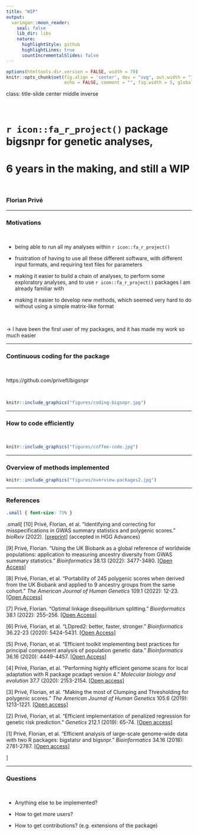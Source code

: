 ```yaml
---
title: "WIP"
output:
  xaringan::moon_reader:
    seal: false
    lib_dir: libs
    nature:
      highlightStyle: github
      highlightLines: true
      countIncrementalSlides: false
---
```


```r
options(htmltools.dir.version = FALSE, width = 70)
knitr::opts_chunk$set(fig.align = 'center', dev = "svg", out.width = "70%",
                      echo = FALSE, comment = "", fig.width = 5, global.par = TRUE)
```

class: title-slide center middle inverse

<br>

# `r icon::fa_r_project()` package bigsnpr for genetic analyses, 

# 6 years in the making, and still a WIP

<br>

### Florian Privé

---

### Motivations

<br>

- being able to run all my analyses within `r icon::fa_r_project()`

- frustration of having to use all these different software, with different input formats, and requiring text files for parameters

- making it easier to build a chain of analyses, to perform some exploratory analyses, and to use  `r icon::fa_r_project()` packages I am already familiar with

- making it easier to develop new methods, which seemed very hard to do without using a simple matrix-like format

<br>

$\rightarrow$ I have been the first user of my packages, and it has made my work so much easier 

---

### Continuous coding for the package

<br>

https://github.com/privefl/bigsnpr

<br>

```r
knitr::include_graphics("figures/coding-bigsnpr.jpg")
```

---

### How to code efficiently

<br>

```r
knitr::include_graphics("figures/coffee-code.jpg")
```

---

### Overview of methods implemented

```r
knitr::include_graphics("figures/overview-packages2.jpg")
```

---

### References

```css
.small { font-size: 75% }
```


.small[
[10] Privé, Florian, et al. "Identifying and correcting for misspecifications in GWAS summary statistics and polygenic scores." *bioRxiv* (2022). [[preprint]](https://doi.org/10.1101/2021.03.29.437510) (accepted in HGG Advances)

[9] Privé, Florian. "Using the UK Biobank as a global reference of worldwide populations: application to measuring ancestry diversity from GWAS summary statistics." *Bioinformatics* 38.13 (2022): 3477-3480. [[Open Access]](https://doi.org/10.1093/bioinformatics/btac348)

[8] Privé, Florian, et al. "Portability of 245 polygenic scores when derived from the UK Biobank and applied to 9 ancestry groups from the same cohort." *The American Journal of Human Genetics* 109.1 (2022): 12-23. [[Open Access]](https://doi.org/10.1016/j.ajhg.2021.11.008)

[7] Privé, Florian. "Optimal linkage disequilibrium splitting." *Bioinformatics* 38.1 (2022): 255–256. [[Open Access]](https://doi.org/10.1093/bioinformatics/btab519)

[6] Privé, Florian, et al. "LDpred2: better, faster, stronger." *Bioinformatics* 36.22-23 (2020): 5424-5431. [[Open Access]](https://doi.org/10.1093/bioinformatics/btaa1029)

[5] Privé, Florian, et al. "Efficient toolkit implementing best practices for principal component analysis of population genetic data." *Bioinformatics* 36.16 (2020): 4449-4457. [[Open Access]](https://doi.org/10.1093/bioinformatics/btaa520)

[4] Privé, Florian, et al. "Performing highly efficient genome scans for local adaptation with R package pcadapt version 4." *Molecular biology and evolution* 37.7 (2020): 2153-2154. [[Open access]](https://doi.org/10.1093/molbev/msaa053)

[3] Privé, Florian, et al. "Making the most of Clumping and Thresholding for polygenic scores." *The American Journal of Human Genetics* 105.6 (2019): 1213-1221. [[Open access]](https://doi.org/10.1016/j.ajhg.2019.11.001)

[2] Privé, Florian, et al. "Efficient implementation of penalized regression for genetic risk prediction." *Genetics* 212.1 (2019): 65-74. [[Open access]](https://doi.org/10.1534/genetics.119.302019)

[1] Privé, Florian, et al. "Efficient analysis of large-scale genome-wide data with two R packages: bigstatsr and bigsnpr." *Bioinformatics* 34.16 (2018): 2781-2787. [[Open access]](https://doi.org/10.1093/bioinformatics/bty185)

]

---

### Questions

<br>

- Anything else to be implemented?

- How to get more users?

- How to get contributions? (e.g. extensions of the package)
